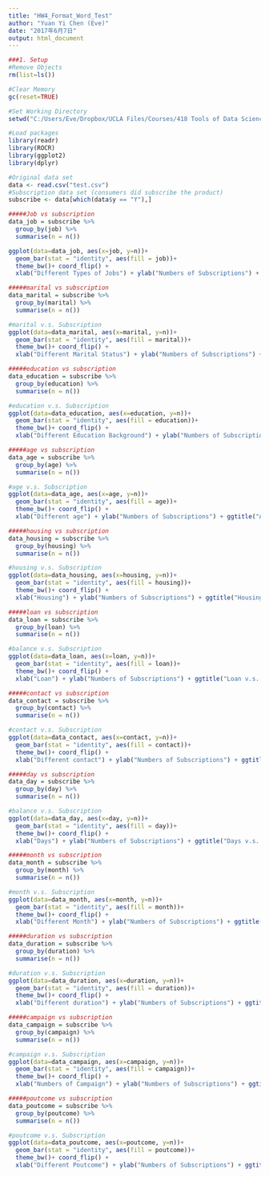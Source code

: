 ```yaml
---
title: "HW4_Format_Word_Test"
author: "Yuan Yi Chen (Eve)"
date: "2017年6月7日"
output: html_document
---
```

```r
###1. Setup
#Remove Objects
rm(list=ls())

#Clear Memory
gc(reset=TRUE)

#Set Working Directory
setwd("C:/Users/Eve/Dropbox/UCLA Files/Courses/418 Tools of Data Science/STATS 418 - HW4")

#Load packages
library(readr)
library(ROCR)
library(ggplot2)
library(dplyr)
```
```r
#Original data set
data <- read.csv("test.csv")
#Subscription data set (consumers did subscribe the product)
subscribe <- data[which(data$y == "Y"),]
```


```r
#####Job vs subscription
data_job = subscribe %>%
  group_by(job) %>%
  summarise(n = n())
```
```r
ggplot(data=data_job, aes(x=job, y=n))+
  geom_bar(stat = "identity", aes(fill = job))+ 
  theme_bw()+ coord_flip() + 
  xlab("Different Types of Jobs") + ylab("Numbers of Subscriptions") + ggtitle("Job v.s. Subscription")
```

```r
#####marital vs subscription
data_marital = subscribe %>%
  group_by(marital) %>%
  summarise(n = n())
```
```r
#marital v.s. Subscription
ggplot(data=data_marital, aes(x=marital, y=n))+
  geom_bar(stat = "identity", aes(fill = marital))+ 
  theme_bw()+ coord_flip() + 
  xlab("Different Marital Status") + ylab("Numbers of Subscriptions") + ggtitle("Marital v.s. Subscription")
```


```r
#####education vs subscription
data_education = subscribe %>%
  group_by(education) %>%
  summarise(n = n())
```
```r
#education v.s. Subscription
ggplot(data=data_education, aes(x=education, y=n))+
  geom_bar(stat = "identity", aes(fill = education))+ 
  theme_bw()+ coord_flip() + 
  xlab("Different Education Background") + ylab("Numbers of Subscriptions") + ggtitle("Education v.s. Subscription")
```



```r
#####age vs subscription
data_age = subscribe %>%
  group_by(age) %>%
  summarise(n = n())
```
```r
#age v.s. Subscription
ggplot(data=data_age, aes(x=age, y=n))+
  geom_bar(stat = "identity", aes(fill = age))+ 
  theme_bw()+ coord_flip() + 
  xlab("Different age") + ylab("Numbers of Subscriptions") + ggtitle("Age v.s. Subscription")
```

```r
#####housing vs subscription
data_housing = subscribe %>%
  group_by(housing) %>%
  summarise(n = n())
```
```r
#housing v.s. Subscription
ggplot(data=data_housing, aes(x=housing, y=n))+
  geom_bar(stat = "identity", aes(fill = housing))+ 
  theme_bw()+ coord_flip() + 
  xlab("Housing") + ylab("Numbers of Subscriptions") + ggtitle("Housing v.s. Subscription")
```


```r
#####loan vs subscription
data_loan = subscribe %>%
  group_by(loan) %>%
  summarise(n = n())
```
```r
#balance v.s. Subscription
ggplot(data=data_loan, aes(x=loan, y=n))+
  geom_bar(stat = "identity", aes(fill = loan))+ 
  theme_bw()+ coord_flip() + 
  xlab("Loan") + ylab("Numbers of Subscriptions") + ggtitle("Loan v.s. Subscription")
```



```r
#####contact vs subscription
data_contact = subscribe %>%
  group_by(contact) %>%
  summarise(n = n())
```
```r
#contact v.s. Subscription
ggplot(data=data_contact, aes(x=contact, y=n))+
  geom_bar(stat = "identity", aes(fill = contact))+ 
  theme_bw()+ coord_flip() + 
  xlab("Different contact") + ylab("Numbers of Subscriptions") + ggtitle("Contact v.s. Subscription")
```


```r
#####day vs subscription
data_day = subscribe %>%
  group_by(day) %>%
  summarise(n = n())
```
```r
#balance v.s. Subscription
ggplot(data=data_day, aes(x=day, y=n))+
  geom_bar(stat = "identity", aes(fill = day))+ 
  theme_bw()+ coord_flip() + 
  xlab("Days") + ylab("Numbers of Subscriptions") + ggtitle("Days v.s. Subscription")
```



```r
#####month vs subscription
data_month = subscribe %>%
  group_by(month) %>%
  summarise(n = n())
```
```r
#month v.s. Subscription
ggplot(data=data_month, aes(x=month, y=n))+
  geom_bar(stat = "identity", aes(fill = month))+ 
  theme_bw()+ coord_flip() + 
  xlab("Different Month") + ylab("Numbers of Subscriptions") + ggtitle("Month v.s. Subscription")
```



```r
#####duration vs subscription
data_duration = subscribe %>%
  group_by(duration) %>%
  summarise(n = n())
```
```r
#duration v.s. Subscription
ggplot(data=data_duration, aes(x=duration, y=n))+
  geom_bar(stat = "identity", aes(fill = duration))+ 
  theme_bw()+ coord_flip() + 
  xlab("Different duration") + ylab("Numbers of Subscriptions") + ggtitle("Duration v.s. Subscription")
```



```r
#####campaign vs subscription
data_campaign = subscribe %>%
  group_by(campaign) %>%
  summarise(n = n())
```
```r
#campaign v.s. Subscription
ggplot(data=data_campaign, aes(x=campaign, y=n))+
  geom_bar(stat = "identity", aes(fill = campaign))+ 
  theme_bw()+ coord_flip() + 
  xlab("Numbers of Campaign") + ylab("Numbers of Subscriptions") + ggtitle("Campaign v.s. Subscription")
```





```r
#####poutcome vs subscription
data_poutcome = subscribe %>%
  group_by(poutcome) %>%
  summarise(n = n())
```
```r
#poutcome v.s. Subscription
ggplot(data=data_poutcome, aes(x=poutcome, y=n))+
  geom_bar(stat = "identity", aes(fill = poutcome))+ 
  theme_bw()+ coord_flip() + 
  xlab("Different Poutcome") + ylab("Numbers of Subscriptions") + ggtitle("Poutcome v.s. Subscription")
```


